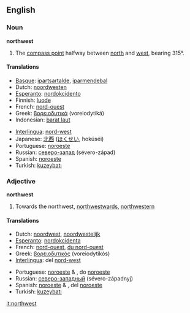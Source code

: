 ==English==

===Noun===
'''northwest'''

# The [[compass point]] halfway between [[north]] and [[west]], bearing 315°.

====Translations====
{{top}}
*[[Basque]]: [[ipartsartalde]], [[iparmendebal]]
*Dutch: [[noordwesten]] {{n}}
*[[Esperanto]]: [[nordokcidento]]
*Finnish: [[luode]]
*French: [[nord-ouest]] {{m}}
*Greek: [[βορειοδυτικά]] (voreiodytiká)
*Indonesian: [[barat laut]]
{{mid}}
*[[Interlingua]]: [[nord-west]]
*Japanese: [[北西]] ([[ほくせい]], hokúséi)
*Portuguese: [[noroeste]] {{m}}
*Russian: [[северо-запад]] (sévero-západ) {{m}}
*Spanish: [[noroeste]] {{m}}
*Turkish: [[kuzeybatı]]
{{bottom}}

===Adjective===
'''northwest'''

# Towards the northwest, [[northwestward]]s, [[northwestern]]

====Translations====
{{top}}
*Dutch: [[noordwest]], [[noordwestelijk]]
*[[Esperanto]]: [[nordokcidenta]]
*French: [[nord-ouest]], [[du nord-ouest]]
*Greek: [[βορειοδυτικός]] (voreiodytikós)
*[[Interlingua]]: del [[nord-west]]
{{mid}}
*Portuguese: [[noroeste]] {{m}} & {{f}}, do [[noroeste]]
*Russian: [[северо-западный]] (sévero-západnyj)
*Spanish: [[noroeste]] {{m}} & {{f}}, del [[noroeste]]
*Turkish: [[kuzeybatı]]
{{bottom}}

[[it:northwest]]